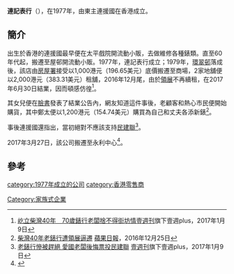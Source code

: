 {{advert|time=2017-01-11T13:38:40+00:00}}
{{newsrelease|time=2017-01-11T13:38:40+00:00}}
'''連記表行'''（'''{{lang-en|Lin Kee Watch Company}}'''），在1977年，由東主連援國在香港成立。

==簡介==
出生於香港的連援國最早便在太平戲院開流動小販，去做維修各種錶類。直至60年代起，搬遷至屋邨開流動小販。1977年，連記表行成立；1979年，[[環翠邨|環翠邨]]落成後，該店由[[房屋署|房屋署]]接受以1,000港元（196.65美元）底價搬遷至商場，2家地舖便以2,000港元（383.31美元）租舖，2016年12月尾，由於[[領展|領展]]不再續租，在2017年6月30日結業，因而頓感仿徨<ref>[http://hk.apple.nextmedia.com/nextplus/%E6%99%82%E4%BA%8B%E8%A6%81%E8%81%9E/article/20170109/2_466462_0/-%E9%A0%98%E5%B1%95%E7%84%A1%E6%83%85-%E5%B1%B9%E7%AB%8B%E6%9F%B4%E7%81%A340%E5%B9%B4-70%E6%AD%B2%E9%8C%B6%E8%A1%8C%E8%80%81%E9%97%86%E6%8D%A8%E4%B8%8D%E5%BE%97%E8%A1%97%E5%9D%8A%E6%83%85 屹立柴灣40年　70歲錶行老闆捨不得街坊情][[壹週刊|壹週刊]]旗下壹週plus，2017年1月9日</ref>。

其女兒便在[[臉書|臉書]]發表了結業公告內，網友知道這件事後，老顧客和熱心市民便開始購貨，其中鄭太便以1,200港元（154.74美元）購買為自己和丈夫各添新錶<ref>[http://hk.apple.nextmedia.com/news/art/20161225/19876346 柴灣40年老錶行遭領展逼遷] {{Wayback|url=http://hk.apple.nextmedia.com/news/art/20161225/19876346 |date=20170815182832 }}[[蘋果日報|蘋果日報]]，2016年12月25日</ref>。

事後連援國還指出，當初絕對不應該支持[[民建聯|民建聯]]<ref>[http://hk.apple.nextmedia.com/nextplus/%E6%99%82%E4%BA%8B%E8%A6%81%E8%81%9E/article/20170109/2_466456_0/-%E9%A0%98%E5%B1%95%E7%84%A1%E6%83%85-%E8%80%81%E9%8C%B6%E8%A1%8C%E6%85%98%E8%A2%AB%E8%B6%95%E7%B5%95-%E6%84%9B%E5%9C%8B%E8%80%81%E9%97%86%E5%BE%8C%E6%82%94%E7%A5%A8%E6%8A%95%E6%B0%91%E5%BB%BA%E8%81%AF 老錶行慘被趕絕 愛國老闆後悔票投民建聯] {{Wayback|url=http://hk.apple.nextmedia.com/nextplus/%E6%99%82%E4%BA%8B%E8%A6%81%E8%81%9E/article/20170109/2_466456_0/-%E9%A0%98%E5%B1%95%E7%84%A1%E6%83%85-%E8%80%81%E9%8C%B6%E8%A1%8C%E6%85%98%E8%A2%AB%E8%B6%95%E7%B5%95-%E6%84%9B%E5%9C%8B%E8%80%81%E9%97%86%E5%BE%8C%E6%82%94%E7%A5%A8%E6%8A%95%E6%B0%91%E5%BB%BA%E8%81%AF |date=20170113172338 }}[[壹週刊|壹週刊]]旗下壹週plus，2017年1月9日</ref>。

2017年3月27日，該公司搬遷至永利中心<ref>{{Cite web |url=http://o2and00823.blogspot.hk/2016/12/2016-12-26.html |title=環翠商場 @2016-12-26 |access-date=2017-07-05 |archive-date=2018-02-26 |archive-url=https://web.archive.org/web/20180226064253/http://o2and00823.blogspot.hk/2016/12/2016-12-26.html |dead-url=no }}</ref>。

==參考==
{{reflist}}

[[category:1977年成立的公司|category:1977年成立的公司]]
[[category:香港零售商|category:香港零售商]]
[[Category:家族式企業|Category:家族式企業]]